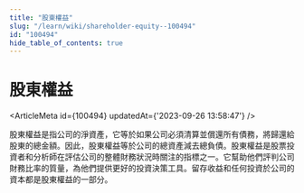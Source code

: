 ```yaml
---
title: "股東權益"
slug: "/learn/wiki/shareholder-equity--100494"
id: "100494"
hide_table_of_contents: true
---
```



# 股東權益

<ArticleMeta id={100494} updatedAt={'2023-09-26 13:58:47'} />
<div className='border-solid border-b border-t-0 my-4 border-[var(--ifm-color-gray-300)]' />

股東權益是指公司的淨資產，它等於如果公司必須清算並償還所有債務，將歸還給股東的總金額。因此，股東權益等於公司的總資產減去總負債。股東權益是股票投資者和分析師在評估公司的整體財務狀況時關注的指標之一。它幫助他們評判公司財務比率的質量，為他們提供更好的投資決策工具。留存收益和任何投資於公司的資本都是股東權益的一部分。
